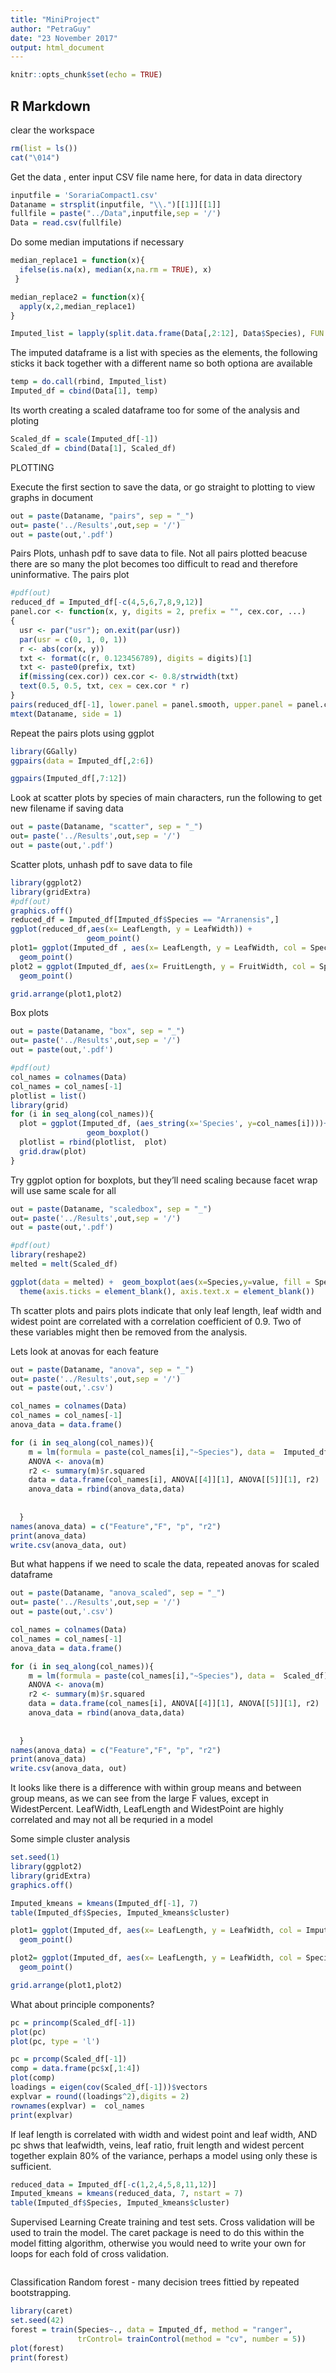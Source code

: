 ```yaml
---
title: "MiniProject"
author: "PetraGuy"
date: "23 November 2017"
output: html_document
---
```


```r
knitr::opts_chunk$set(echo = TRUE)
```

## R Markdown
clear the workspace
```r

rm(list = ls())
cat("\014")
```
Get the data , enter input CSV file name here, for data in data directory
```r
inputfile = 'SorariaCompact1.csv'
Dataname = strsplit(inputfile, "\\.")[[1]][[1]]
fullfile = paste("../Data",inputfile,sep = '/')
Data = read.csv(fullfile)
```

Do some median imputations if necessary
```r
median_replace1 = function(x){
  ifelse(is.na(x), median(x,na.rm = TRUE), x)
 }

median_replace2 = function(x){
  apply(x,2,median_replace1)
}

Imputed_list = lapply(split.data.frame(Data[,2:12], Data$Species), FUN = median_replace2)
```

The imputed dataframe is a list with species as the elements, the following sticks it back together with a different name so both optiona are available

```r
temp = do.call(rbind, Imputed_list)
Imputed_df = cbind(Data[1], temp)
```

Its worth creating a scaled dataframe too for some of the analysis and ploting
```r
Scaled_df = scale(Imputed_df[-1])
Scaled_df = cbind(Data[1], Scaled_df)
```


PLOTTING

Execute the first section to save the data, or go straight to plotting to view graphs in document
```r
out = paste(Dataname, "pairs", sep = "_")
out= paste('../Results',out,sep = '/')
out = paste(out,'.pdf')

```
Pairs Plots, unhash pdf to save data to file. Not all pairs plotted beacuse there are so many the plot becomes too difficult to read and therefore uninformative. The pairs plot

```r
#pdf(out)
reduced_df = Imputed_df[-c(4,5,6,7,8,9,12)]
panel.cor <- function(x, y, digits = 2, prefix = "", cex.cor, ...)
{
  usr <- par("usr"); on.exit(par(usr))
  par(usr = c(0, 1, 0, 1))
  r <- abs(cor(x, y))
  txt <- format(c(r, 0.123456789), digits = digits)[1]
  txt <- paste0(prefix, txt)
  if(missing(cex.cor)) cex.cor <- 0.8/strwidth(txt)
  text(0.5, 0.5, txt, cex = cex.cor * r)
}
pairs(reduced_df[-1], lower.panel = panel.smooth, upper.panel = panel.cor, col = Imputed_df$Species)
mtext(Dataname, side = 1)
```

Repeat the pairs plots using ggplot

```r
library(GGally)
ggpairs(data = Imputed_df[,2:6])

ggpairs(Imputed_df[,7:12])
```



Look at scatter plots by species of main characters, run the following to get new filename if saving data
```r
out = paste(Dataname, "scatter", sep = "_")
out= paste('../Results',out,sep = '/')
out = paste(out,'.pdf')

```

Scatter plots, unhash pdf to save data to file

```r
library(ggplot2)
library(gridExtra)
#pdf(out)
graphics.off()
reduced_df = Imputed_df[Imputed_df$Species == "Arranensis",]
ggplot(reduced_df,aes(x= LeafLength, y = LeafWidth)) +
                 geom_point()
plot1= ggplot(Imputed_df , aes(x= LeafLength, y = LeafWidth, col = Species))+
  geom_point()
plot2 = ggplot(Imputed_df, aes(x= FruitLength, y = FruitWidth, col = Species))+
  geom_point()

grid.arrange(plot1,plot2)
```

Box plots
```r
out = paste(Dataname, "box", sep = "_")
out= paste('../Results',out,sep = '/')
out = paste(out,'.pdf')
```


```r
#pdf(out)
col_names = colnames(Data)
col_names = col_names[-1]
plotlist = list()
library(grid)
for (i in seq_along(col_names)){
  plot = ggplot(Imputed_df, (aes_string(x='Species', y=col_names[i])))+
                 geom_boxplot()
  plotlist = rbind(plotlist,  plot)
  grid.draw(plot)
}

```

Try ggplot option for boxplots, but they'll need scaling because facet wrap will use same scale for all

```r
out = paste(Dataname, "scaledbox", sep = "_")
out= paste('../Results',out,sep = '/')
out = paste(out,'.pdf')
```


```r
#pdf(out)
library(reshape2)
melted = melt(Scaled_df)

ggplot(data = melted) +  geom_boxplot(aes(x=Species,y=value, fill = Species)) +   facet_wrap(~variable) +
  theme(axis.ticks = element_blank(), axis.text.x = element_blank())
```

Th scatter plots and pairs plots indicate that only leaf length, leaf width and widest point are correlated with a correlation coefficient of 0.9. Two of these variables might then be removed from the analysis.

Lets look at anovas for each feature
```r
out = paste(Dataname, "anova", sep = "_")
out= paste('../Results',out,sep = '/')
out = paste(out,'.csv')

```


```r

col_names = colnames(Data)
col_names = col_names[-1]
anova_data = data.frame()

for (i in seq_along(col_names)){
    m = lm(formula = paste(col_names[i],"~Species"), data =  Imputed_df)
    ANOVA <- anova(m)
    r2 <- summary(m)$r.squared
    data = data.frame(col_names[i], ANOVA[[4]][1], ANOVA[[5]][1], r2)
    anova_data = rbind(anova_data,data)
    
    
  }
names(anova_data) = c("Feature","F", "p", "r2")
print(anova_data)
write.csv(anova_data, out)
```

But what happens if we need to scale the data, repeated anovas for scaled dataframe

```r
out = paste(Dataname, "anova_scaled", sep = "_")
out= paste('../Results',out,sep = '/')
out = paste(out,'.csv')
```

```r
col_names = colnames(Data)
col_names = col_names[-1]
anova_data = data.frame()

for (i in seq_along(col_names)){
    m = lm(formula = paste(col_names[i],"~Species"), data =  Scaled_df)
    ANOVA <- anova(m)
    r2 <- summary(m)$r.squared
    data = data.frame(col_names[i], ANOVA[[4]][1], ANOVA[[5]][1], r2)
    anova_data = rbind(anova_data,data)
    
    
  }
names(anova_data) = c("Feature","F", "p", "r2")
print(anova_data)
write.csv(anova_data, out)
```

It looks like there is a difference with within group means and between group means, as we can see from the large F values, except in WidestPercent. LeafWidth, LeafLength and WidestPoint are highly correlated and may not all be requried in a model

Some simple cluster analysis
```r
set.seed(1)
library(ggplot2)
library(gridExtra)
graphics.off()

Imputed_kmeans = kmeans(Imputed_df[-1], 7)
table(Imputed_df$Species, Imputed_kmeans$cluster)

plot1= ggplot(Imputed_df, aes(x= LeafLength, y = LeafWidth, col = Imputed_kmeans$cluster))+
  geom_point()

plot2= ggplot(Imputed_df, aes(x= LeafLength, y = LeafWidth, col = Species))+
  geom_point()

grid.arrange(plot1,plot2)
```
What about principle components?

```r
pc = princomp(Scaled_df[-1])
plot(pc)
plot(pc, type = 'l')

```

```r
pc = prcomp(Scaled_df[-1])
comp = data.frame(pc$x[,1:4])
plot(comp)
loadings = eigen(cov(Scaled_df[-1]))$vectors
explvar = round((loadings^2),digits = 2)
rownames(explvar) =  col_names
print(explvar)

```
If leaf length is correlated with width and widest point and leaf width, AND pc shws that leafwidth, veins, leaf ratio, fruit length and widest percent together explain 80% of the variance, perhaps a model using only these is sufficient.

```r
reduced_data = Imputed_df[-c(1,2,4,5,8,11,12)]
Imputed_kmeans = kmeans(reduced_data, 7, nstart = 7)
table(Imputed_df$Species, Imputed_kmeans$cluster)
```



Supervised Learning 
Create training and test sets. Cross validation will be used to train the model. The caret package is need to do this within the model fitting algorithm, otherwise you would need to write your own for loops for each fold of cross validation.

```r

```


Classification 
Random forest - many decision trees fittied by repeated bootstrapping.

```r
library(caret)
set.seed(42)
forest = train(Species~., data = Imputed_df, method = "ranger",
               trControl= trainControl(method = "cv", number = 5))
plot(forest)
print(forest)



```







